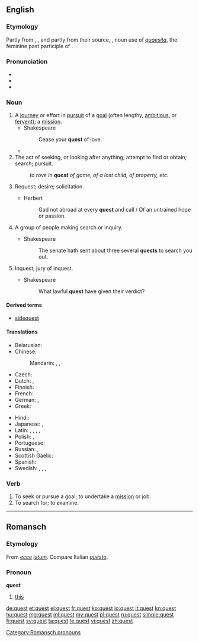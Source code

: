 {{also|QUEST}}
==English==
{{wikipedia}}

===Etymology===
Partly from {{etyl|xno|en}} {{term|queste|lang=fro}}, {{etyl|fro|en}} {{term|queste||acquisition, search, hunt|lang=fro}}, and partly from their source, {{etyl|la|en}} {{term|quaesta||tribute, tax, inquiry, search|lang=la}}, noun use of ''[[quaesita]]'', the feminine past participle of {{term|quaerere||to ask, seek}}.

===Pronunciation===
* {{IPA|/kwɛst/}}
* {{audio|en-us-quest.ogg|Audio (US)}}
* {{rhymes|ɛst}}

===Noun===
{{en-noun}}

# A [[journey]] or effort in [[pursuit]] of a [[goal]] (often lengthy, [[ambitious]], or [[fervent]]); a [[mission]].
#* Shakespeare
#*: Cease your '''quest''' of love.
#*{{quote-magazine|date=2013-01
|author=Katie L. Burke
|title=Ecological Dependency
|volume=101|issue=1|page=64
|magazine=[[w:American Scientist|American Scientist]]
|url=http://www.americanscientist.org/bookshelf/pub/ecological-dependency
|passage=In his first book since the 2008 essay collection ''Natural Acts: A Sidelong View of Science and Nature'', David Quammen looks at the natural world from yet another angle: the search for the next human pandemic, what epidemiologists call “the next big one.” His '''quest''' leads him around the world to study a variety of suspect zoonoses—animal-hosted pathogens that infect humans.}}
# The act of seeking, or looking after anything; attempt to find or obtain; search; pursuit.
#: ''to rove in '''quest''' of game, of a lost child, of property, etc.''
# {{context|obsolete|lang=en}} Request; desire; solicitation.
#* Herbert
#*: Gad not abroad at every '''quest''' and call / Of an untrained hope or passion.
# {{context|obsolete|lang=en}} A group of people making search or inquiry.
#* Shakespeare
#*: The senate hath sent about three several '''quests''' to search you out.
# {{context|obsolete|lang=en}} Inquest; jury of inquest.
#* Shakespeare
#*: What lawful '''quest''' have given their verdict?

====Derived terms====
* [[sidequest]]

====Translations====
{{trans-top|journey or effort in pursuit of a goal}}
* Belarusian: {{t-|be|пошук|sc=Cyrl}}
* Chinese:
*: Mandarin: {{t|cmn|探索|tr=tànsuǒ|sc=Hani}}, {{t|cmn|尋求|sc=Hani}}, {{t|cmn|寻求|tr=xúnqiú|sc=Hani}}
* Czech: {{t-|cs|výprava|f}}
* Dutch: {{t+|nl|zoektocht|m}}, {{t-|nl|streeftocht|m}}
* Finnish: {{t-|fi|etsintä}}
* French: {{t+|fr|quête|f}}
* German: {{t+|de|Suche|f}}, {{t-|de|Queste|f}}
* Greek: {{t+|el|αναζήτηση|f}}
{{trans-mid}}
* Hindi: {{t-|hi|फ़िराक़|tr=firaaq|sc=Deva}}
* Japanese: {{t+|ja|探索|tr=たんさく, tansaku|sc=Jpan}}, {{t-|ja|探求|tr=たんきゅう, tankyū|sc=Jpan}}
* Latin: {{t-|la|indagatio|f}}, {{t-|la|investigatio|f}}, {{t-|la|inquisitio|f}}, {{t-|la|scrutatio|f}}, {{t-|la|scrutatio|f}}
* Polish: {{t+|pl|poszukiwanie|n}}, {{t-|pl|poszukiwania|p}}
* Portuguese: {{t+|pt|busca|f}}
* Russian: {{t+|ru|поиск|m|tr=póisk|sc=Cyrl}}, {{t+|ru|поиск|alt=поиски|m-p|tr=póiski}}
* Scottish Gaelic: {{t-|gd|sireadh|m}}
* Spanish: {{t+|es|búsqueda|f}}
* Swedish: {{t+|sv|resa|c}}, {{t+|sv|uppdrag|n}}, {{t+|sv|mål|n}}, {{t+|sv|strävan|c}}
{{trans-bottom}}

===Verb===
{{en-verb}}

# To seek or pursue a goal; to undertake a [[mission]] or job.
# To search for; to examine.
#: {{rfquotek|Sir T. Herbert}}

----

==Romansch==

===Etymology===
From {{etyl|la|rm}} ''[[ecce]]'' ''[[istum]]''. Compare Italian ''[[questo]]''.

===Pronoun===
'''quest'''

# [[this]]

[[Category:Romansch pronouns]]

[[de:quest]]
[[et:quest]]
[[el:quest]]
[[fr:quest]]
[[ko:quest]]
[[io:quest]]
[[it:quest]]
[[kn:quest]]
[[hu:quest]]
[[mg:quest]]
[[ml:quest]]
[[my:quest]]
[[pl:quest]]
[[ru:quest]]
[[simple:quest]]
[[fi:quest]]
[[sv:quest]]
[[ta:quest]]
[[te:quest]]
[[vi:quest]]
[[zh:quest]]